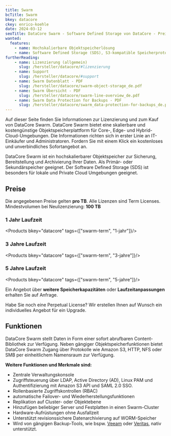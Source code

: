 ```yaml
---
title: Swarm
bcTitle: Swarm
bkey: datacore
ckey: enrico-koehle
date: 2024-03-12
seoTitle: DataCore Swarm - Software Defined Storage von DataCore - Preise, Lizenzen und Informationen
wanted:
  features:
    - name: Hochskalierbare Objektspeicherlösung
    - name: Software Defined Storage (SDS), S3-kompatible Speicherprotokolle
furtherReading:
    - name: Lizenzierung (allgemein)
      slug: /hersteller/datacore/#lizenzierung
    - name: Support
      slug: /hersteller/datacore/#support
    - name: Swarm Datenblatt - PDF
      slug: /hersteller/datacore/swarm-object-storage_de.pdf
    - name: Swarm Übersicht - PDF
      slug: /hersteller/datacore/swarm-line-overview_de.pdf
    - name: Swarm Data Protection for Backups - PDF
      slug: /hersteller/datacore/swarm_data-protection-for-backups_de.pdf
---
```



<Intro>

 Auf dieser Seite finden Sie Informationen zur Lizenzierung und zum Kauf von DataCore Swarm.
 DataCore Swarm bietet eine skalierbare und kostengünstige Objektspeicherplattform für Core-, Edge- und Hybrid-Cloud-Umgebungen.
 Die Informationen richten sich in erster Linie an IT-Einkäufer und Administratoren.
 Fordern Sie mit einem Klick ein kostenloses und unverbindliches Sofortangebot an.

</Intro>

<TOC />

 DataCore Swarm ist ein hochskalierbarer Objektspeicher zur Sicherung, Bereitstellung und Archivierung Ihrer Daten. Als Primär- oder Sekundärspeicher geeignet. Der Software Defined Storage (SDS) ist besonders für lokale und Private Cloud Umgebungen geeignet.


## Preise

Die angegebenen Preise gelten **pro TB**. Alle Lizenzen sind Term Licenses.
Mindestvolumen bei Neulizenzierung: **100 TB**

### 1 Jahr Laufzeit

<Products bkey="datacore" tags={["swarm-term", "1-jahr"]}/>


### 3 Jahre Laufzeit

<Products bkey="datacore" tags={["swarm-term", "3-jahre"]}/>


### 5 Jahre Laufzeit

<Products bkey="datacore" tags={["swarm-term", "5-jahre"]}/>



<GetInTouch variant="info">

 Ein Angebot über **weitere Speicherkapazitäten** oder **Laufzeitanpassungen** erhalten Sie auf Anfrage.

 Habe Sie noch eine Perpetual License? Wir erstellen Ihnen auf Wunsch ein individuelles Angebot für ein Upgrade.

</GetInTouch>



## Funktionen

 DataCore Swarm stellt Daten in Form einer sofort abrufbaren Content-Bibliothek zur Verfügung. Neben gängiger Objektspeicherfunktionen bietet DataCore Swarm Zugang über Protokolle wie Amazon S3, HTTP, NFS oder SMB per einheitlichem Namensraum zur Verfügung.

**Weitere Funktionen und Merkmale sind:**

<ArrowList>

- Zentrale Verwaltungskonsole
- Zugriffsteuerung über LDAP, Active Directory (AD), Linux PAM und Authentifizierung mit Amazon S3 API und SAML 2.0 SSO.
- Rollenbasierte Zugriffskontrollen (RBAC)
- automatische Failover- und Wiederherstellungsfunktionen
- Replikation auf Cluster- oder Objektebene
- Hinzufügen beliebiger Server und Festplatten in einen Swarm-Cluster
- Hardware-Aufrüstungen ohne Ausfallzeit
- Unterstützt revisionssichere Datenarchivierung auf WORM-Speicher
- Wird von gängigen Backup-Tools, wie bspw. [Veeam](/hersteller/veeam/) oder [Veritas](/hersteller/veritas/), nativ unterstützt.

</ArrowList>


<br />

<GetInTouch theme="light" />
